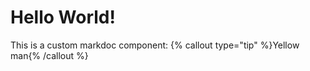 # Hello World!

This is a custom markdoc component: 
{% callout type="tip" %}Yellow man{% /callout %}

